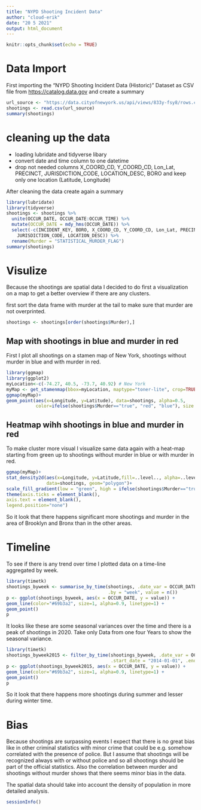 ```yaml
---
title: "NYPD Shooting Incident Data"
author: "cloud-erik"
date: "20 5 2021"
output: html_document
---
```


```r
knitr::opts_chunk$set(echo = TRUE)
```

# Data Import

First importing the "NYPD Shooting Incident Data (Historic)" Dataset as CSV file from <https://catalog.data.gov> and create a summary

```r
url_source <- "https://data.cityofnewyork.us/api/views/833y-fsy8/rows.csv?accessType=DOWNLOAD"
shootings <- read.csv(url_source)
summary(shootings)
```

# cleaning up the data

* loading lubridate and tidyverse libary
* convert date and time column to one datetime
* drop not needed columns X_COORD_CD, Y_COORD_CD, Lon_Lat, PRECINCT, JURISDICTION_CODE, LOCATION_DESC, BORO and keep only one location (Latitude, Longitude)

After cleaning the data create again a summary

```r
library(lubridate)
library(tidyverse)
shootings <- shootings %>%
  unite(OCCUR_DATE, OCCUR_DATE:OCCUR_TIME) %>%
  mutate(OCCUR_DATE = mdy_hms(OCCUR_DATE)) %>%
  select(-c(INCIDENT_KEY, BORO, X_COORD_CD, Y_COORD_CD, Lon_Lat, PRECINCT,
    JURISDICTION_CODE, LOCATION_DESC)) %>%  
  rename(Murder = "STATISTICAL_MURDER_FLAG")
summary(shootings)
```

# Visulize

Because the shootings are spatial data I decided to do first a visualization on a map to get a better overview if there are any clusters.

first sort the data frame with murder at the tail to make sure that murder are not overprinted.
```r
shootings <- shootings[order(shootings$Murder),]
```

## Map with shootings in blue and murder in red

First I plot all shootings on a stamen map of New York, shootings without murder in blue and with murder in red.
```r
library(ggmap)
library(ggplot2)
myLocation<-c(-74.27, 40.5, -73.7, 40.92) # New York
myMap <- get_stamenmap(bbox=myLocation, maptype="toner-lite", crop=TRUE)
ggmap(myMap)+
geom_point(aes(x=Longitude, y=Latitude), data=shootings, alpha=0.5, 
           color=ifelse(shootings$Murder=="true", "red", "blue"), size = 1)
```
## Heatmap wihh shootings in blue and murder in red

To make cluster more visual I visualize same data again with a heat-map starting from green up to shootings without murder in blue or with murder in red.

```r
ggmap(myMap)+
stat_density2d(aes(x=Longitude, y=Latitude,fill=..level.., alpha=..level..),
               data=shootings, geom="polygon")+
scale_fill_gradient(low = "green", high = ifelse(shootings$Murder=="true", "red", "blue"))+
theme(axis.ticks = element_blank(),
axis.text = element_blank(),
legend.position="none")
```
So it look that there happens significant more shootings and murder in the area of Brooklyn and Bronx than in the other areas.

# Timeline

To see if there is any trend over time I plotted data on a time-line aggregated by week.
```r
library(timetk)
shootings_byweek <- summarise_by_time(shootings, .date_var = OCCUR_DATE,
                                      .by = "week", value = n())
p <- ggplot(shootings_byweek, aes(x = OCCUR_DATE, y = value)) +
geom_line(color="#69b3a2", size=1, alpha=0.9, linetype=1) +
geom_point()
p
```
It looks like these are some seasonal variances over the time and there is a peak of shootings in 2020.
Take only Data from one four Years to show the seasonal variance.
```r
library(timetk)
shootings_byweek2015 <- filter_by_time(shootings_byweek, .date_var = OCCUR_DATE,
                                       .start_date = "2014-01-01", .end_date = "2017-12-31")
p <- ggplot(shootings_byweek2015, aes(x = OCCUR_DATE, y = value)) +
geom_line(color="#69b3a2", size=1, alpha=0.9, linetype=1) +
geom_point()
p
```
So it look that there happens more shootings during summer and lesser during winter time.

# Bias
Because shootings are surpassing events I expect that there is no great bias like in other criminal statistics with minor crime that could be e.g. somehow correlated with the presence of police. But I assume that shootings will be recognized always with or without police and so all shootings should be part of the official statistics.
Also the correlation between murder and shootings without murder shows that there seems minor bias in the data.

The spatial data should take into account the density of population in more detailed analysis.

```r
sessionInfo()
```